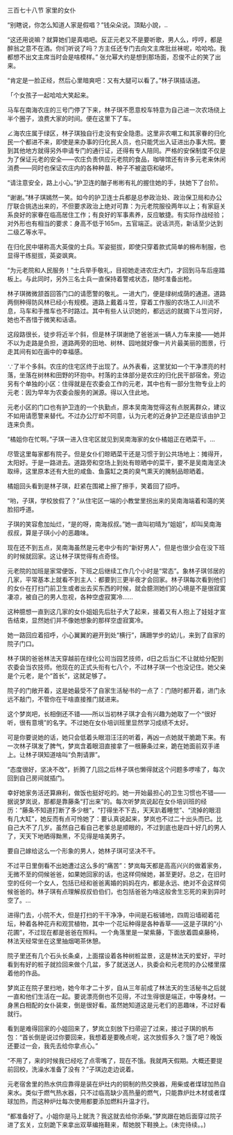 

三百七十八节 家里的女仆

“别瞎说，你怎么知道人家是假唱？”钱朵朵说。頂點小說，..

“这还用说嘛？就算她们是真唱吧。反正元老又不是要听歌，男人么，哼哼，都是醉翁之意不在酒。你们听说了吗？方主任还专门去向文主席批丝袜呢，哈哈哈。我都想不出文主席当时会是啥模样。” 张允幂大约是想到那场面，忍俊不止的笑了出来。

“肯定是一脸正经，然后心里暗爽吧：又有大腿可以看了。”林子琪插话道。

「个女孩子一起哈哈大笑起来。

马车在南海农庄的三号门停了下来，林子琪不愿意校车特意为自己进一次农场绕上半个圈子，浪费大家的时间。便在这里下了车。

∠海农庄属于绿区，林子琪独自行走没有安全隐患。这里非农嘲工和其家眷的归化民一个都进不来，即使是来办事的归化民人员，也只能凭出入证进出办事大院。要到其他地方就得另外申请专门的通行证，还得有专人陪同。严格的安保制度不仅是为了保证元老的安全――农庄负责供应元老院的食品，咖啡馆还有许多元老来休闲消费――同时也保证农庄内的各种种苗、种子不被盗窃和破坏。

“请注意安全，路上小心。”护卫连的酗子彬彬有礼的握住她的手，扶她下了台阶。

“谢谢。”林子琪嫣然一笑。如今的护卫连士兵都是总参政治处、政治保卫局和办公厅联合挑选出来的，不但要求政治上绝对可靠：为元老院服役两年以上；有家庭关系良好的家眷在临高居住工作；有良好的军事素养，反应敏捷。有实际作战经验；对外形也有相当的要求：身高不低于165m，五官端正。说话洪亮，新话至少达到二级乙等水平。

在归化民中堪称高大英俊的士兵。军姿挺拔，即使只穿着款式简单的棉布制服，也显得干练挺拔，英姿飒爽。

“为元老院和人民服务！”士兵举手敬礼，目视她走进农庄大门，才回到马车后座踏板上。与此同时，另外三名士兵一直保持着警戒状态，随时准备出枪。

林子琪微微颔首回答门口的请愿警的敬礼。一进大门，便是绿树成荫的通道。道路两侧种得防风林已经小有规模。道路上戴着斗笠，穿着工作服的农场工人川流不息，马车和手推车也不时路过。其中有些人认识她的，都远远的就摘下斗笠问好，她也不吝惜于微笑和话语。

这段路很长，徒步将近半个斜，但是林子琪谢绝了爸爸派一辆人力车来接――她并不以为走路是负担，道路两旁的田地、树林、园地就好像一片片最美丽的图景，行走其间有如在画中的幸福感。

∵了半个多斜。农庄的住宅区终于出现了。从外表看，这里犹如一个干净漂亮的村落，坐落在树林和田野的环抱中。村落的主体部分是农庄的归化民干部宿舍。旁边另有个单独的小区：住得就是在农委会工作的元老，其中也有一部分生物专业上的元老：因为早年为农委会服务的渊源。得以入住此地。

元老小区的门口也有护卫连的一个执勤点，原本吴南海觉得这有点脱离群众，建议不如用请愿警来替代。不过办公厅却不同意，认为元老的近身护卫还是应该由护卫连来负责。

“橘姐你在忙啊。”子琪一进入住宅区就见到吴南海家的女仆橘姐正在晒菜干。…

尽管这里每家都有院子。但是女仆们晾晒菜干还是习惯于到公共场地上：摊得开，太阳好。于是一路进去。道路旁和空场上到处有晾晒中的菜干，要不是吴南海坚决取缔，这里原本还有大批的咸鱼、鱼露缸之类的臭气熏天的腌制品晾晒着。

橘姐回头看到是林子琪，赶紧在围裙上擦了擦手，笑着回了招呼。

“哟，子琪，学校放假了？”从住宅区一端的小教堂里拐出来的吴南海端着和蔼的笑脸招呼道。

子琪的笑容愈加灿烂，“是的呀，南海叔叔。”她一直叫初晴为“姐姐”，却叫吴南海叔叔，算是子琪小小的恶趣味。

现在还不到五点，吴南海虽然是元老中少有的“新好男人”，但是也很少会在没下班的时候就回家。这让林子琪觉得有点奇怪。

元老院的加班是家常便饭，下班之后继续工作几个小时是“常态”。象林子琪邻居的几家，平常基本上就看不到主人：都要到三更半夜才会回家。林子琪每次看到他们的女仆在打扫门前卫生或者出去买东西的时候，就会臆测她们的心境是不是很寂寞凄凉，被自己的男人忽视，各种空虚寂寞冷……

这种臆想一直到这几家的女仆姐姐先后肚子大了起来，接着又有人抱上了娃娃才宣告结束，显然她们并不像她想象的那样空虚寂寞冷。

她一路回应着招呼，小心翼翼的避开到处“横行”，蹒跚学步的幼儿，来到了自家的院子门口。

林子琪的爸爸林法天穿越前在绿化公司当园艺技师，d日之后当仁不让就给分配到农委会当农技师。他现在的正式头衔有七八个，不过林子琪一个也没记住。她父亲是个元老，是个“首长”，这就足够了。

院子的门敞开着，这是她最受不了自家生活秘书的一点了：门随时都开着，进门永远不敲门，不管你在干啥直接推门就进来。

这个梦岚吧，长相倒还不错――所以当初林子琪才会有兴趣为她取了一个“很好听，很有意境”的名字。不过她在女仆培训班里显然学习成绩不太好。

可是你要说她的话，她只会低着头眼泪汪汪的听着，再凶一点她就干脆跪下来。有一次林子琪发了脾气，梦岚含着眼泪直接拿了一根藤条过来，跪在她面前双手递上。让林子琪知道啥叫“负荆请罪”。

“态度很好，坚决不改”，折腾了几回之后林子琪也懒得就这个问题多啰嗦了，每次回到自己房间就插门。

幸好她家务活还算麻利，做饭也挺好吃的。她一开始最担心的卫生习惯也不错――据说梦岚说，那都是靠藤条“打出来”的。每次听梦岚说起在女仆培训班的经历：“藤条不知道打断了多少根”，“打得坐不下去，天天趴着睡觉”、“流掉的眼泪有几大缸”，她反而有点可怜她了：要认真说起来，梦岚也不过二十出头而已。比自己大不了几岁。虽然自己看自己老爹总是顺眼的，不过到底也是四十好几的男人了，天天下地晒得黝黑，不见得是啥美男子。

要自己嫁给这么一个形象的男人，她林子琪可坚决不干。

不过平日里倒看不出她遭过这么多的“痛苦”：梦岚每天都是高高兴兴的做着家务，无微不至的伺候爸爸，如果她回家的话，也这样伺候她，甚至更好。总之，在旧时空的任何一个女人，包括已经和爸爸离婚的妈妈在内，都是永远、绝对不会这样伺候爸爸的。林子琪有点理解叔叔伯伯们，也包括爸爸为啥这般舍生忘死的来到异时空了。…

进得门去，小院不大，但是打扫的干干净净，中间是石板铺地，四周沿墙砌着花坛，种着各种花卉和观赏植物，其中一个花坛种得是各种香草――这是子琪的“小花圃”，不过现在都是爸爸在照料。一个角落里是一架紫藤，下面放着圆桌藤椅，林法天经常坐在这里抽烟喝茶休憩。

院子里还有几个石头长条桌，上面摆设着各种树桩盆景，这是林法天的爱好，平时看到有好的桩子就捡回来做个几盆，多了就送送人，执委会和元老院的办公楼里摆着他的作品。

梦岚正在院子里扫地，她今年才二十岁，自从三年前成了林法天的生活秘书之后就一直和他们生活在一起。要说漂亮倒也不见得，不过生得很是端正，中等身材。一身黑白相配的女仆装束，倒是很好看。虽然她知道这是元老们的恶趣味，不过好看就行。

看到是难得回家的小姐回来了，梦岚立刻放下扫帚迎了过来，接过子琪的帆布包：“首长倒是说过你要回来，我想着是要晚点呢，这次放假多久？饿了吧？晚饭还要过一会，我先去给你拿点心。”

“不用了，来的时候我已经吃了点零嘴了，现在不饿。我就两天假期。大概还要提前回校，洗澡水准备了没有？”子琪边走边说着。

元老宿舍里的热水供应靠得是装在炉灶内的铜制的热交换器，用柴或者煤球加热自来水。类似于燃气热水器，只不过临高缺少高热量的燃气，只能靠炉灶木材或者煤球加热，而这种炉灶每次使用都要添加燃料升温才行。

“都准备好了。小姐你是马上就洗？我这就去给你添柴。”梦岚跟在她后面穿过院子进了玄关，立刻跪下来拿出双草编拖鞋来，帮她脱下鞋换上。(未完待续。。)

